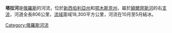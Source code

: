 '''塔拉河'''是[[俄羅斯|俄羅斯]]的河流，位於[[新西伯利亞州|新西伯利亞州]]和[[鄂木斯克州|鄂木斯克州]]，屬於[[額爾齊斯河|額爾齊斯河]]的右[[支流|支流]]，河道全長806公里，[[流域|流域]]面域18,300平方公里，河流在10月至5月結冰。	

{{Coord|display=title|56|40|8|N|74|40|8|E}}

{{Authority control}}
[[Category:俄羅斯河流|Category:俄羅斯河流]]

{{俄羅斯地理小作品}}